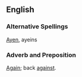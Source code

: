 ==English==
===Alternative Spellings===
[[Ayen]], ayeins

===Adverb and Preposition===
[[Again]]; back [[against]].